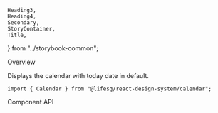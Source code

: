     Heading3,
    Heading4,
    Secondary,
    StoryContainer,
    Title,
} from "../storybook-common";

<Meta title="Modules/Calendar" component={Calendar} />

<Title>Calendar</Title>

<Secondary>Overview</Secondary>

Displays the calendar with today date in default.

```tsx
import { Calendar } from "@lifesg/react-design-system/calendar";
```

<Canvas>
    <Story name="Calendar">
        <Calendar />
    </Story>
</Canvas>

<Secondary>Component API</Secondary>

<PropsTable />
